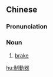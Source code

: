 {{also|制动器}}
==Chinese==
{{zh-forms|s=制动器|type=21}}

===Pronunciation===
{{zh-pron
|m=zhìdòngqì
|cat=n
}}

===Noun===
{{zh-noun}}

# [[brake]]

[[hu:制動器]]